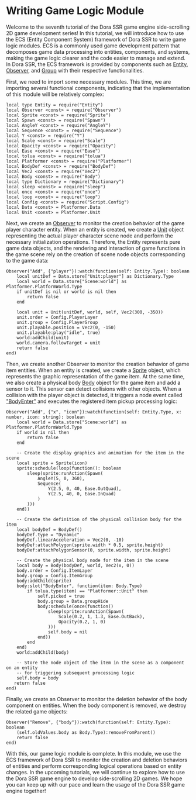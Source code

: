 
# Writing Game Logic Module

Welcome to the seventh tutorial of the Dora SSR game engine side-scrolling 2D game development series! In this tutorial, we will introduce how to use the ECS (Entity Component System) framework of Dora SSR to write game logic modules. ECS is a commonly used game development pattern that decomposes game data processing into entities, components, and systems, making the game logic clearer and the code easier to manage and extend. In Dora SSR, the ECS framework is provided by components such as [Entity](/docs/api/Class/Entity), [Observer](/docs/api/Class/Observer), and [Group](/docs/api/Class/Group) with their respective functionalities.

First, we need to import some necessary modules. This time, we are importing several functional components, indicating that the implementation of this module will be relatively complex:

```tl title="Script/Logic.tl"
local type Entity = require("Entity")
local Observer <const> = require("Observer")
local Sprite <const> = require("Sprite")
local Spawn <const> = require("Spawn")
local AngleY <const> = require("AngleY")
local Sequence <const> = require("Sequence")
local Y <const> = require("Y")
local Scale <const> = require("Scale")
local Opacity <const> = require("Opacity")
local Ease <const> = require("Ease")
local tolua <const> = require("tolua")
local Platformer <const> = require("Platformer")
local BodyDef <const> = require("BodyDef")
local Vec2 <const> = require("Vec2")
local Body <const> = require("Body")
local type Dictionary = require("Dictionary")
local sleep <const> = require("sleep")
local once <const> = require("once")
local loop <const> = require("loop")
local Config <const> = require("Script.Config")
local Data <const> = Platformer.Data
local Unit <const> = Platformer.Unit
```

Next, we create an [Observer](/docs/api/Class/Observer) to monitor the creation behavior of the game player character entity. When an entity is created, we create a [Unit](/docs/api/Class/Platformer/Unit) object representing the actual player character scene node and perform the necessary initialization operations. Therefore, the Entity represents pure game data objects, and the rendering and interaction of game functions in the game scene rely on the creation of scene node objects corresponding to the game data:

```tl title="Script/Logic.tl"
Observer("Add", {"player"}):watch(function(self: Entity.Type): boolean
	local unitDef = Data.store["Unit:player"] as Dictionary.Type
	local world = Data.store["Scene:world"] as Platformer.PlatformWorld.Type
	if unitDef is nil or world is nil then
		return false
	end

	local unit = Unit(unitDef, world, self, Vec2(300, -350))
	unit.order = Config.PlayerLayer
	unit.group = Config.PlayerGroup
	unit.playable.position = Vec2(0, -150)
	unit.playable:play("idle", true)
	world:addChild(unit)
	world.camera.followTarget = unit
	return false
end)
```

Then, we create another Observer to monitor the creation behavior of game item entities. When an entity is created, we create a [Sprite](/docs/api/Class/Sprite) object, which represents the graphic representation of the game item. At the same time, we also create a physical body [Body](/docs/api/Class/Body) object for the game item and add a sensor to it. This sensor can detect collisions with other objects. When a collision with the player object is detected, it triggers a node event called ["BodyEnter"](/docs/api/Node%20Event/Body#bodyenter) and executes the registered item pickup processing logic:

```tl title="Script/Logic.tl"
Observer("Add", {"x", "icon"}):watch(function(self: Entity.Type, x: number, icon: string): boolean
	local world = Data.store["Scene:world"] as Platformer.PlatformWorld.Type
	if world is nil then
		return false
	end

	-- Create the display graphics and animation for the item in the scene
	local sprite = Sprite(icon)
	sprite:schedule(loop(function(): boolean
		sleep(sprite:runAction(Spawn(
			AngleY(5, 0, 360),
			Sequence(
				Y(2.5, 0, 40, Ease.OutQuad),
				Y(2.5, 40, 0, Ease.InQuad)
			)
		)))
	end))

	-- Create the definition of the physical collision body for the item
	local bodyDef = BodyDef()
	bodyDef.type = "Dynamic"
	bodyDef.linearAcceleration = Vec2(0, -10)
	bodyDef:attachPolygon(sprite.width * 0.5, sprite.height)
	bodyDef:attachPolygonSensor(0, sprite.width, sprite.height)

	-- Create the physical body node for the item in the scene
	local body = Body(bodyDef, world, Vec2(x, 0))
	body.order = Config.ItemLayer
	body.group = Config.ItemGroup
	body:addChild(sprite)
	body:slot("BodyEnter", function(item: Body.Type)
		if tolua.type(item) == "Platformer::Unit" then
			self.picked = true
			body.group = Data.groupHide
			body:schedule(once(function()
				sleep(sprite:runAction(Spawn(
					Scale(0.2, 1, 1.3, Ease.OutBack),
					Opacity(0.2, 1, 0)
				)))
				self.body = nil
			end))
		end
	end)
	world:addChild(body)

	-- Store the node object of the item in the scene as a component on an entity
	-- for triggering subsequent processing logic
	self.body = body
   return false
end)
```

Finally, we create an Observer to monitor the deletion behavior of the body component on entities. When the body component is removed, we destroy the related game objects:

```tl title="Script/Logic.tl"
Observer("Remove", {"body"}):watch(function(self: Entity.Type): boolean
	(self.oldValues.body as Body.Type):removeFromParent()
	return false
end)
```

With this, our game logic module is complete. In this module, we use the ECS framework of Dora SSR to monitor the creation and deletion behaviors of entities and perform corresponding logical operations based on entity changes. In the upcoming tutorials, we will continue to explore how to use the Dora SSR game engine to develop side-scrolling 2D games. We hope you can keep up with our pace and learn the usage of the Dora SSR game engine together!